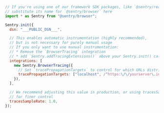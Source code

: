```javascript
// If you're using one of our framework SDK packages, like `@sentry/react`,
// substitute its name for `@sentry/browser` here
import * as Sentry from "@sentry/browser";

Sentry.init({
  dsn: "___PUBLIC_DSN___",

  // This enables automatic instrumentation (highly recommended),
  // but is not necessary for purely manual usage
  // If you only want to use manual instrumentation:
  // * Remove the `BrowserTracing` integration
  // * add `Sentry.addTracingExtensions()` above your Sentry.init() call
  integrations: [
    new Sentry.BrowserTracing({
      // Set `tracePropagationTargets` to control for which URLs distributed tracing should be enabled
      tracePropagationTargets: ["localhost", /^https:\/\/yourserver\.io\/api/],
    }),
  ],

  // We recommend adjusting this value in production, or using tracesSampler
  // for finer control
  tracesSampleRate: 1.0,
});
```
